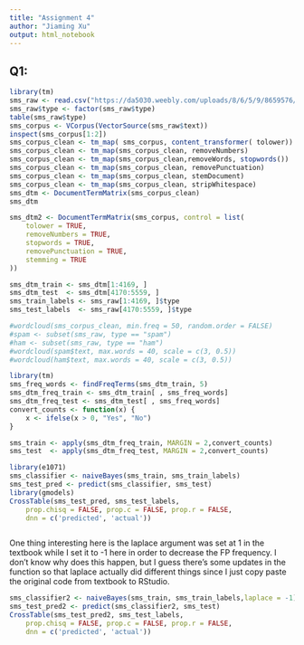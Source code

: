 ```yaml
---
title: "Assignment 4"
author: "Jiaming Xu"
output: html_notebook
---
```


## Q1:


```r
library(tm)
sms_raw <- read.csv("https://da5030.weebly.com/uploads/8/6/5/9/8659576/da5030.spammsgdataset.csv", stringsAsFactors = FALSE)
sms_raw$type <- factor(sms_raw$type)
table(sms_raw$type)
sms_corpus <- VCorpus(VectorSource(sms_raw$text))
inspect(sms_corpus[1:2])
sms_corpus_clean <- tm_map( sms_corpus, content_transformer( tolower))
sms_corpus_clean <- tm_map(sms_corpus_clean, removeNumbers)
sms_corpus_clean <- tm_map(sms_corpus_clean,removeWords, stopwords())
sms_corpus_clean <- tm_map(sms_corpus_clean, removePunctuation)
sms_corpus_clean <- tm_map(sms_corpus_clean, stemDocument)
sms_corpus_clean <- tm_map(sms_corpus_clean, stripWhitespace)
sms_dtm <- DocumentTermMatrix(sms_corpus_clean)
sms_dtm

sms_dtm2 <- DocumentTermMatrix(sms_corpus, control = list(
    tolower = TRUE,
    removeNumbers = TRUE,
    stopwords = TRUE,
    removePunctuation = TRUE,
    stemming = TRUE
))
```

```r
sms_dtm_train <- sms_dtm[1:4169, ]
sms_dtm_test  <- sms_dtm[4170:5559, ]
sms_train_labels <- sms_raw[1:4169, ]$type
sms_test_labels  <- sms_raw[4170:5559, ]$type

#wordcloud(sms_corpus_clean, min.freq = 50, random.order = FALSE)
#spam <- subset(sms_raw, type == "spam")
#ham <- subset(sms_raw, type == "ham")
#wordcloud(spam$text, max.words = 40, scale = c(3, 0.5))
#wordcloud(ham$text, max.words = 40, scale = c(3, 0.5))
```

```r
library(tm)
sms_freq_words <- findFreqTerms(sms_dtm_train, 5)
sms_dtm_freq_train <- sms_dtm_train[ , sms_freq_words]
sms_dtm_freq_test <- sms_dtm_test[ , sms_freq_words]
convert_counts <- function(x) {
    x <- ifelse(x > 0, "Yes", "No")
}

sms_train <- apply(sms_dtm_freq_train, MARGIN = 2,convert_counts)
sms_test  <- apply(sms_dtm_freq_test, MARGIN = 2,convert_counts)

library(e1071)
sms_classifier <- naiveBayes(sms_train, sms_train_labels)
sms_test_pred <- predict(sms_classifier, sms_test)
library(gmodels)
CrossTable(sms_test_pred, sms_test_labels,
    prop.chisq = FALSE, prop.c = FALSE, prop.r = FALSE,
    dnn = c('predicted', 'actual'))



```

One thing interesting here is the laplace argument was set at 1 in the textbook while I set it to -1 here in order to decrease the FP frequency. I don't know why does this happen, but I guess there's some updates in the function so that laplace actually did different things since I just copy paste the original code from textbook to RStudio.

```r
sms_classifier2 <- naiveBayes(sms_train, sms_train_labels,laplace = -1)
sms_test_pred2 <- predict(sms_classifier2, sms_test)
CrossTable(sms_test_pred2, sms_test_labels,
    prop.chisq = FALSE, prop.c = FALSE, prop.r = FALSE,
    dnn = c('predicted', 'actual'))
```





